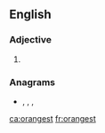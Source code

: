 ==English==

===Adjective===
{{head|en|adjective superlative form}}

# {{en-superlative of|orange}}

===Anagrams===
* {{l|en|estragon}}, {{l|en|negators}}, {{l|en|ragstone}}, {{l|en|tronages}}

[[ca:orangest]]
[[fr:orangest]]